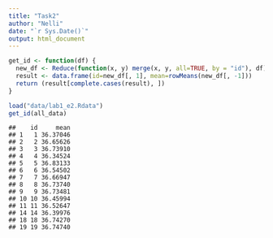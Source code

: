 ---
title: "Task2"
author: "Nelli"
date: "`r Sys.Date()`"
output: html_document
---

``` r
get_id <- function(df) {
  new_df <- Reduce(function(x, y) merge(x, y, all=TRUE, by = "id"), df)
  result <- data.frame(id=new_df[, 1], mean=rowMeans(new_df[, -1]))
  return (result[complete.cases(result), ])
}

load("data/lab1_e2.Rdata")
get_id(all_data)
```

    ##    id     mean
    ## 1   1 36.37046
    ## 2   2 36.65626
    ## 3   3 36.73910
    ## 4   4 36.34524
    ## 5   5 36.83133
    ## 6   6 36.54502
    ## 7   7 36.66947
    ## 8   8 36.73740
    ## 9   9 36.73481
    ## 10 10 36.45994
    ## 11 11 36.52647
    ## 14 14 36.39976
    ## 18 18 36.74270
    ## 19 19 36.74740
